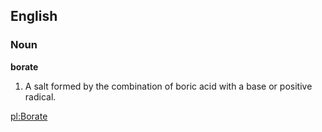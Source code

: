 ==English==

===Noun===

'''borate'''

#A salt formed by the combination of boric acid with a base or positive radical.

[[pl:Borate]]